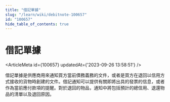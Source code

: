 ```yaml
---
title: "借記單據"
slug: "/learn/wiki/debitnote-100657"
id: "100657"
hide_table_of_contents: true
---
```



# 借記單據

<ArticleMeta id={100657} updatedAt={'2023-09-26 13:58:51'} />
<div className='border-solid border-b border-t-0 my-4 border-[var(--ifm-color-gray-300)]' />

借記單據是供應商用來通知買方當前債務義務的文件，或者是買方在退回以信用方式接收的貨物時創建的文件。借記通知可以提供有關即將出具的發票的信息，或者作為當前應付款項的提醒。對於退回的物品，通知中將包括預計的總信用、退還物品的清單以及退回原因。
